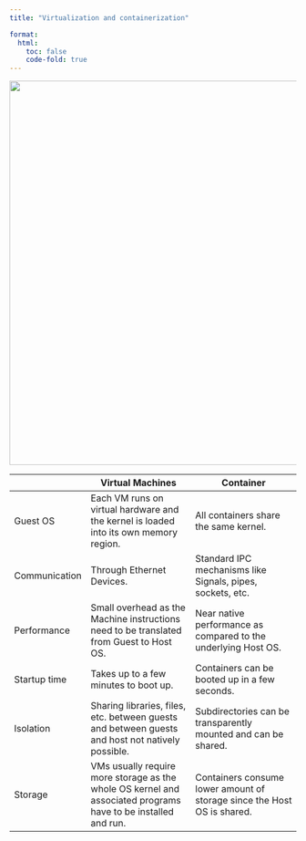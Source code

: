 ```yaml
---
title: "Virtualization and containerization"

format: 
  html:
    toc: false
    code-fold: true
---
```


![](media/vm-vs-containers.svg){width="674"}

|               | Virtual Machines                                                                                              | Container                                                               |
|-----------------|---------------------------|---------------------------|
| Guest OS      | Each VM runs on virtual hardware and the kernel is loaded into its own memory region.                         | All containers share the same kernel.                                   |
| Communication | Through Ethernet Devices.                                                                                     | Standard IPC mechanisms like Signals, pipes, sockets, etc.              |
| Performance   | Small overhead as the Machine instructions need to be translated from Guest to Host OS.                       | Near native performance as compared to the underlying Host OS.          |
| Startup time  | Takes up to a few minutes to boot up.                                                                         | Containers can be booted up in a few seconds.                           |
| Isolation     | Sharing libraries, files, etc. between guests and between guests and host not natively possible.              | Subdirectories can be transparently mounted and can be shared.          |
| Storage       | VMs usually require more storage as the whole OS kernel and associated programs have to be installed and run. | Containers consume lower amount of storage since the Host OS is shared. |

<a target="_blank" href="https://www.hifis.net/workshop-materials/general-container/">
